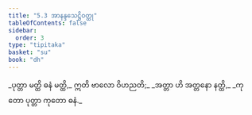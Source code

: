 ```yaml
---
title: "5.3 အာနန္ဒသေဋ္ဌိဝတ္ထု"
tableOfContents: false
sidebar:
  order: 3
type: "tipitaka"
basket: "su"
book: "dh"
---
```



<DynamicBreadcrumb />

<Division number="62" book="dh" e="ch" v="18" p="22">

<Paragraph number="67" type="verses" book="dh">
_ပုတ္တာ မတ္ထိ ဓနံ မတ္ထိ,_  
ဣတိ ဗာလော ဝိဟညတိ;_  
_အတ္တာ ဟိ အတ္တနော နတ္ထိ,_  
_ကုတော ပုတ္တာ ကုတော ဓနံ._
</Paragraph>
</Division>